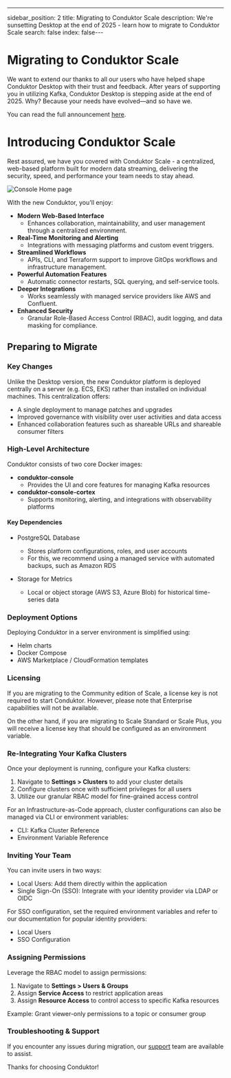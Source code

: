 ---
sidebar_position: 2
title: Migrating to Conduktor Scale
description: We're sunsetting Desktop at the end of 2025 - learn how to migrate to Conduktor Scale
search: false
index: false---

# Migrating to Conduktor Scale

We want to extend our thanks to all our users who have helped shape Conduktor Desktop with their trust and feedback. After years of supporting you in utilizing Kafka, Conduktor Desktop is stepping aside at the end of 2025. Why? Because your needs have evolved—and so have we.

You can read the full announcement [here](https://conduktor.io/desktop). 

# Introducing Conduktor Scale

Rest assured, we have you covered with Conduktor Scale - a centralized, web-based platform built for modern data streaming, delivering the security, speed, and performance your team needs to stay ahead.

![Console Home page](/images/home.png)

With the new Conduktor, you'll enjoy:
 - **Modern Web-Based Interface**
    - Enhances collaboration, maintainability, and user management through a centralized environment.
 - **Real-Time Monitoring and Alerting**
    - Integrations with messaging platforms and custom event triggers.
 - **Streamlined Workflows**
    - APIs, CLI, and Terraform support to improve GitOps workflows and infrastructure management.
 - **Powerful Automation Features**
    - Automatic connector restarts, SQL querying, and self-service tools.
 - **Deeper Integrations**
    - Works seamlessly with managed service providers like AWS and Confluent.
 - **Enhanced Security**
    - Granular Role-Based Access Control (RBAC), audit logging, and data masking for compliance.

## Preparing to Migrate

### Key Changes

Unlike the Desktop version, the new Conduktor platform is deployed centrally on a server (e.g. ECS, EKS) rather than installed on individual machines. This centralization offers:

 - A single deployment to manage patches and upgrades
 - Improved governance with visibility over user activities and data access
 - Enhanced collaboration features such as shareable URLs and shareable consumer filters

### High-Level Architecture

Conduktor consists of two core Docker images:

 - **conduktor-console**
    - Provides the UI and core features for managing Kafka resources
 - **conduktor-console-cortex**
    - Supports monitoring, alerting, and integrations with observability platforms

#### Key Dependencies

 - PostgreSQL Database
    - Stores platform configurations, roles, and user accounts
    - For this, we recommend using a managed service with automated backups, such as Amazon RDS

 - Storage for Metrics
    - Local or object storage (AWS S3, Azure Blob) for historical time-series data

### Deployment Options

Deploying Conduktor in a server environment is simplified using:

 - Helm charts
 - Docker Compose
 - AWS Marketplace / CloudFormation templates

### Licensing

If you are migrating to the Community edition of Scale, a license key is not required to start Conduktor. However, please note that Enterprise capabilities will not be available.

On the other hand, if you are migrating to Scale Standard or Scale Plus, you will receive a license key that should be configured as an environment variable.

### Re-Integrating Your Kafka Clusters

Once your deployment is running, configure your Kafka clusters:

 1. Navigate to **Settings > Clusters** to add your cluster details
 2. Configure clusters once with sufficient privileges for all users
 3. Utilize our granular RBAC model for fine-grained access control

For an Infrastructure-as-Code approach, cluster configurations can also be managed via CLI or environment variables:

 - CLI: Kafka Cluster Reference
 - Environment Variable Reference

### Inviting Your Team

You can invite users in two ways:

 - Local Users: Add them directly within the application
 - Single Sign-On (SSO): Integrate with your identity provider via LDAP or OIDC

For SSO configuration, set the required environment variables and refer to our documentation for popular identity providers:

 - Local Users
 - SSO Configuration

### Assigning Permissions

Leverage the RBAC model to assign permissions:

 1. Navigate to **Settings > Users & Groups**
 2. Assign **Service Access** to restrict application areas
 3. Assign **Resource Access** to control access to specific Kafka resources

Example: Grant viewer-only permissions to a topic or consumer group

### Troubleshooting & Support

If you encounter any issues during migration, our [support](https://support.conduktor.io/) team are available to assist.

Thanks for choosing Conduktor!

